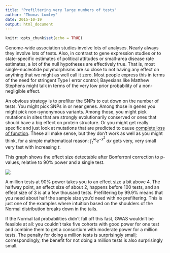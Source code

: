 ```yaml
---
title: "Prefiltering very large numbers of tests"
author: "Thomas Lumley"
date: 2015-10-19
output: html_document
---
```


```r
knitr::opts_chunk$set(echo = TRUE)
```

 Genome-wide association studies involve lots of analyses. Nearly always they involve lots of tests. Also, in contrast to gene expression studies or to state-specific estimates of political attitudes or small-area disease rate estimates, a lot of the null hypotheses are effectively true. That is, most single-nucleotide polymorphisms are so close to not having any effect on anything that we might as well call it zero. Most people express this in terms of the need for stringent Type I error control; Bayesians like Matthew Stephens might talk in terms of the very low prior probability of a non-negligible effect. 

An obvious strategy is to prefilter the SNPs to cut down on the number of tests. You might pick SNPs in or near genes. Among those in genes you might pick non-synonymous variants. Among those, you might pick mutations in sites that are strongly evolutionarily conserved or ones that should have a big effect on protein structure. Or you might get really specific and just look at mutations that are predicted to cause [complete loss of function](http://www.nature.com/ng/journal/v47/n6/full/ng.3270.html). These all make sense, but they don’t work as well as you might think, for a simple mathematical reason: $\int_t^\infty e^{-x^2}\;dx$ gets very, very small very fast with increasing $t$.

This graph shows the effect size detectable after Bonferroni correction to p-values, relative to 90% power and a single test. 

![](https://40.media.tumblr.com/469983daebe20e46cf5afe9578952962/tumblr_inline_nwgk40a2dJ1s1hdxy_540.png)

A million tests at 90% power takes you to an effect size a bit above 4. The halfway point, an effect size of about 2, happens before 100 tests, and an effect size of 3 is at a few thousand tests. Prefiltering by 99.9% means that you need about half the sample size you’d need with no prefiltering. This is just one of the examples where intuition based on the shoulders of the Normal distribution breaks down in the tails. 

If the Normal tail probabilities didn’t fall off this fast, GWAS wouldn’t be feasible at all: you couldn’t take five cohorts with good power for one test and combine them to get a consortium with moderate power for a million tests. The penalty for doing a million tests is surprisingly small; correspondingly, the benefit for not doing a million tests is also surprisingly small.
